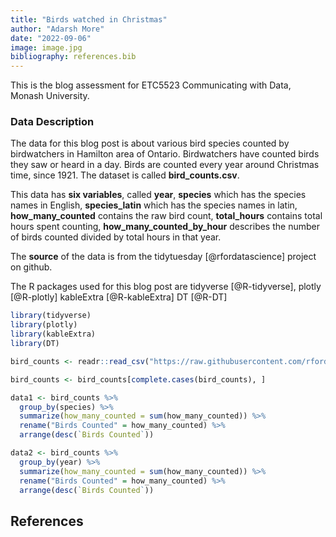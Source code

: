 ```yaml
---
title: "Birds watched in Christmas"
author: "Adarsh More"
date: "2022-09-06"
image: image.jpg
bibliography: references.bib
---
```


This is the blog assessment for ETC5523 Communicating with Data, Monash University.

### Data Description

 The data for this blog post is about various bird species counted by birdwatchers in Hamilton area of Ontario. Birdwatchers have counted birds they saw or heard in a day. Birds are counted every year around Christmas time, since 1921. The dataset is called **bird_counts.csv**. 
 
 This data has **six variables**, called **year**, **species** which has the species names in English, **species_latin** which has the species names in latin, **how_many_counted** contains the raw bird count, **total_hours** contains total hours spent counting, **how_many_counted_by_hour** describes the number of birds counted divided by total hours in that year.

The **source** of the data is from the tidytuesday [@rfordatascience] project on github.

The R packages used for this blog post are 
 tidyverse [@R-tidyverse], 
 plotly [@R-plotly]
 kableExtra [@R-kableExtra]
 DT [@R-DT]


```r
library(tidyverse)
library(plotly)
library(kableExtra)
library(DT)
```

```r
bird_counts <- readr::read_csv("https://raw.githubusercontent.com/rfordatascience/tidytuesday/master/data/2019/2019-06-18/bird_counts.csv")

bird_counts <- bird_counts[complete.cases(bird_counts), ]
```

```r
data1 <- bird_counts %>% 
  group_by(species) %>%
  summarize(how_many_counted = sum(how_many_counted)) %>%
  rename("Birds Counted" = how_many_counted) %>% 
  arrange(desc(`Birds Counted`)) 
```

```r
data2 <- bird_counts %>% 
  group_by(year) %>%
  summarize(how_many_counted = sum(how_many_counted)) %>%
  rename("Birds Counted" = how_many_counted) %>% 
  arrange(desc(`Birds Counted`))
```


































## References
